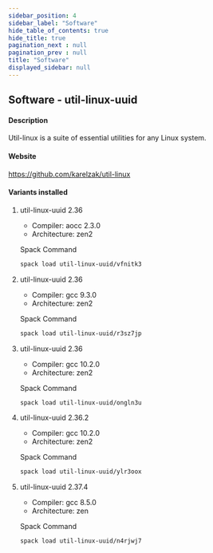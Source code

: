 ```yaml
---
sidebar_position: 4
sidebar_label: "Software"
hide_table_of_contents: true
hide_title: true
pagination_next : null
pagination_prev : null
title: "Software"
displayed_sidebar: null
---
```


## Software - util-linux-uuid


#### Description
Util-linux is a suite of essential utilities for any Linux system.

#### Website
https://github.com/karelzak/util-linux

#### Variants installed

1. util-linux-uuid 2.36

    - Compiler: aocc 2.3.0
    - Architecture: zen2

    Spack Command
    ```bash
    spack load util-linux-uuid/vfnitk3
    ```

2. util-linux-uuid 2.36

    - Compiler: gcc 9.3.0
    - Architecture: zen2

    Spack Command
    ```bash
    spack load util-linux-uuid/r3sz7jp
    ```

3. util-linux-uuid 2.36

    - Compiler: gcc 10.2.0
    - Architecture: zen2

    Spack Command
    ```bash
    spack load util-linux-uuid/ongln3u
    ```

4. util-linux-uuid 2.36.2

    - Compiler: gcc 10.2.0
    - Architecture: zen2

    Spack Command
    ```bash
    spack load util-linux-uuid/ylr3oox
    ```

5. util-linux-uuid 2.37.4

    - Compiler: gcc 8.5.0
    - Architecture: zen

    Spack Command
    ```bash
    spack load util-linux-uuid/n4rjwj7
    ```
